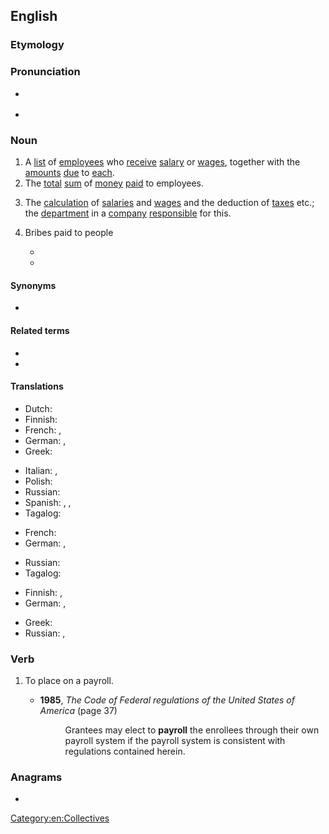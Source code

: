 ==English==
{{wikipedia}}

===Etymology===
{{compound|en|pay|roll}}

===Pronunciation===
* {{a|UK}} {{IPA|en|/ˈpeɪɹəʊl/}}
* {{a|US}} {{IPA|en|/ˈpeɪɹoʊl/}}

===Noun===
{{en-noun}}

# A [[list]] of [[employee]]s who [[receive]] [[salary]] or [[wages]], together with the [[amount]]s [[due]] to [[each]].
# The [[total]] [[sum]] of [[money]] [[paid]] to employees.
# {{lb|en|accounting}} The [[calculation]] of [[salary|salaries]] and [[wage]]s and the deduction of [[tax]]es etc.; the [[department]] in a [[company]] [[responsible]] for this.
# {{lb|en|euphemistic}} Bribes paid to people
#* {{quote-book|en|year=1957|passage=I know that the deal started with the boys in Santiago, because they’ve been on the d’Anconia '''pay roll''' for centuries — well, no, ‘pay roll’ is an honorable word, it would be more exact to say that d’Anconia Copper has been paying them protection money for centuries — isn't that what your gangsters call it?|title=[[w:Atlas Shrugged|Atlas Shrugged]]|author=[[w:Ayn Rand|Ayn Rand]]}}
#* {{quote-av|en|year=1972|passage=We can spread a rumor this cop was dirty. Look, Tom, we have newspaper people on the '''payroll''', don't we?|role=Michael Corleone|title=[[w:The Godfather|The Godfather]]}}

====Synonyms====
* {{sense|list}} {{l|en|paysheet}}

====Related terms====
* {{l|en|payslip}}
* {{l|en|payroll vote}}

====Translations====
{{trans-top|list of employees who receive salary or wages, together with the amounts due to each}}
* Dutch: {{t+|nl|loonlijst}}
* Finnish: {{t+|fi|palkkalista}}
* French: {{t|fr|registre de paie|m}}, {{t+|fr|paie|f}}
* German: {{t+|de|Gehaltsliste|f}}, {{t|de|Lohnliste|f}}
* Greek: {{t+|el|μισθοδοσία|f}}
{{trans-mid}}
* Italian: {{t|it|ruolino paga|m}}, {{t|it|ruolo paga|m}}
* Polish: {{t|pl|[[lista]] [[płac]]|f}}
* Russian: {{t|ru|платежные ведомости|f-p|sc=Cyrl}}
* Spanish: {{t|es|nómina|f}} {{qualifier|Latin America}}, {{t+|es|planilla|f}} {{qualifier|Central America}}, {{t+|es|plantilla|f}} {{qualifier|Spain}}
* Tagalog: {{t|tl|talasahuran}}
{{trans-bottom}}

{{trans-top|total sum of money paid to employees}}
* French: {{t+|fr|masse salariale|f}}
* German: {{t|de|Gehaltskosten|f}}, {{t+|de|Lohnkosten|f}}
{{trans-mid}}
* Russian: {{t|ru|[[фонд]] [[заработная плата|заработной платы]]|m}}
* Tagalog: {{t|tl|talasahuran}}
{{trans-bottom}}

{{trans-top|calculation of salaries and wages, department that does this}}
* Finnish: {{t|fi|palkanlaskenta}}, {{t|fi|palkkatoimisto}}
* German: {{t+|de|Gehaltsabrechnung|f}}, {{t|de|Lohn- und Gehaltsabteilung|f}}
{{trans-mid}}
* Greek: {{t+|el|μισθοδοσία|f}}
* Russian: {{t|ru|расчётный лист|m}}, {{t|ru|платёжная ве́домость|f}}
{{trans-bottom}}

===Verb===
{{en-verb}}

# {{lb|en|transitive}} To place on a payroll.
#* '''1985''', ''The Code of Federal regulations of the United States of America'' (page 37)
#*: Grantees may elect to '''payroll''' the enrollees through their own payroll system if the payroll system is consistent with regulations contained herein.

===Anagrams===
* {{anagrams|en|a=allopry|polarly}}

[[Category:en:Collectives]]